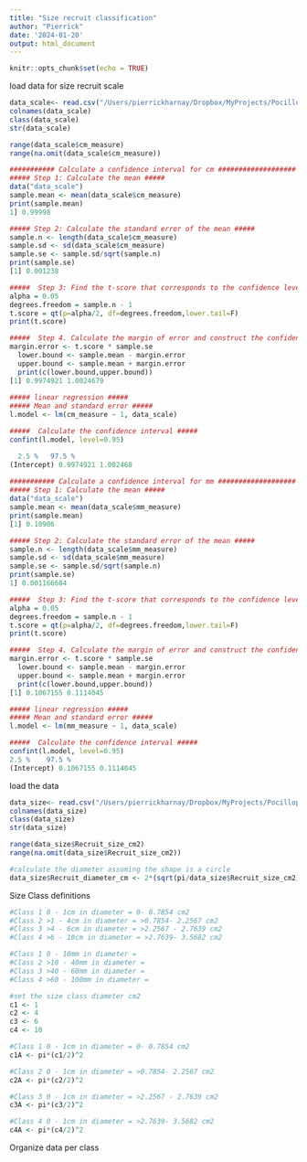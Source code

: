```yaml
---
title: "Size recruit classification"
author: "Pierrick"
date: '2024-01-20'
output: html_document
---
```


```r
knitr::opts_chunk$set(echo = TRUE)
```

load data for size recruit scale
```r
data_scale<- read.csv("/Users/pierrickharnay/Dropbox/MyProjects/Pocillopora-Lagoon-Abundance/Data/Size_recruit_scale_data.csv", sep=";", header = TRUE, na.strings = "NA")
colnames(data_scale)
class(data_scale)
str(data_scale)

range(data_scale$cm_measure)
range(na.omit(data_scale$cm_measure))

########### Calculate a confidence interval for cm ###################
##### Step 1: Calculate the mean #####
data("data_scale")
sample.mean <- mean(data_scale$cm_measure)
print(sample.mean)
1] 0.99998

##### Step 2: Calculate the standard error of the mean #####  
sample.n <- length(data_scale$cm_measure)
sample.sd <- sd(data_scale$cm_measure)
sample.se <- sample.sd/sqrt(sample.n)
print(sample.se)
[1] 0.001238

#####  Step 3: Find the t-score that corresponds to the confidence level #####
alpha = 0.05
degrees.freedom = sample.n - 1
t.score = qt(p=alpha/2, df=degrees.freedom,lower.tail=F)
print(t.score)

#####  Step 4. Calculate the margin of error and construct the confidence interval #####  
margin.error <- t.score * sample.se
  lower.bound <- sample.mean - margin.error
  upper.bound <- sample.mean + margin.error
  print(c(lower.bound,upper.bound))
[1] 0.9974921 1.0024679 
  
##### linear regression ##### 
##### Mean and standard error #####  
l.model <- lm(cm_measure ~ 1, data_scale)

#####  Calculate the confidence interval #####  
confint(l.model, level=0.95)

  2.5 %   97.5 %
(Intercept) 0.9974921 1.002468
  
########### Calculate a confidence interval for mm ###################
##### Step 1: Calculate the mean #####
data("data_scale")
sample.mean <- mean(data_scale$mm_measure)
print(sample.mean)
[1] 0.10906

##### Step 2: Calculate the standard error of the mean #####  
sample.n <- length(data_scale$mm_measure)
sample.sd <- sd(data_scale$mm_measure)
sample.se <- sample.sd/sqrt(sample.n)
print(sample.se)
1] 0.001166684

#####  Step 3: Find the t-score that corresponds to the confidence level #####
alpha = 0.05
degrees.freedom = sample.n - 1
t.score = qt(p=alpha/2, df=degrees.freedom,lower.tail=F)
print(t.score)

#####  Step 4. Calculate the margin of error and construct the confidence interval #####  
margin.error <- t.score * sample.se
  lower.bound <- sample.mean - margin.error
  upper.bound <- sample.mean + margin.error
  print(c(lower.bound,upper.bound))
[1] 0.1067155 0.1114045

##### linear regression ##### 
##### Mean and standard error #####  
l.model <- lm(mm_measure ~ 1, data_scale)

#####  Calculate the confidence interval #####  
confint(l.model, level=0.95)
2.5 %    97.5 %
(Intercept) 0.1067155 0.1114045  


```
load the data 
```r
data_size<- read.csv("/Users/pierrickharnay/Dropbox/MyProjects/Pocillopora-Lagoon-Abundance/Data/POC_ID_RA_list.csv", sep=";", header = TRUE, na.strings = "NA")
colnames(data_size)
class(data_size)
str(data_size)

range(data_size$Recruit_size_cm2)
range(na.omit(data_size$Recruit_size_cm2))

#calculate the diameter assuming the shape is a circle
data_size$Recruit_diameter_cm <- 2*(sqrt(pi/data_size$Recruit_size_cm2))
```

Size Class definitions
```r
#Class 1 0 - 1cm in diameter = 0- 0.7854 cm2
#Class 2 >1 - 4cm in diameter = >0.7854- 2.2567 cm2
#Class 3 >4 - 6cm in diameter = >2.2567 - 2.7639 cm2
#Class 4 >6 - 10cm in diameter = >2.7639- 3.5682 cm2

#Class 1 0 - 10mm in diameter = 
#Class 2 >10 - 40mm in diameter = 
#Class 3 >40 - 60mm in diameter = 
#Class 4 >60 - 100mm in diameter =

#set the size class diameter cm2
c1 <- 1
c2 <- 4
c3 <- 6
c4 <- 10

#Class 1 0 - 1cm in diameter = 0- 0.7854 cm2
c1A <- pi*(c1/2)^2

#Class 2 0 - 1cm in diameter = >0.7854- 2.2567 cm2
c2A <- pi*(c2/2)^2

#Class 3 0 - 1cm in diameter = >2.2567 - 2.7639 cm2
c3A <- pi*(c3/2)^2

#Class 4 0 - 1cm in diameter = >2.7639- 3.5682 cm2
c4A <- pi*(c4/2)^2

```

Organize data per class 
```r


```
